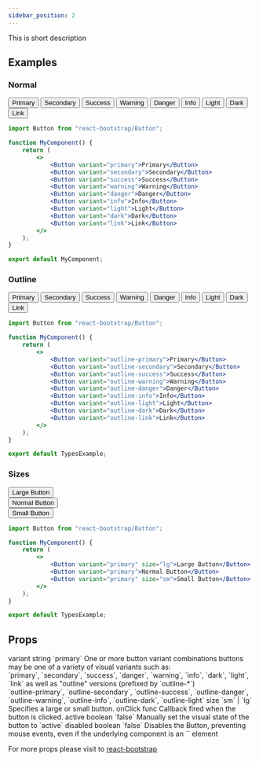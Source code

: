```yaml
---
sidebar_position: 2
---
```


This is short description



## Examples
### Normal

<CodePreview>
    <div className="d-flex gap-2">
        <Button variant="primary">Primary</Button>
        <Button variant="secondary">Secondary</Button>
        <Button variant="success">Success</Button>
        <Button variant="warning">Warning</Button>
        <Button variant="danger">Danger</Button>
        <Button variant="info">Info</Button>
        <Button variant="light">Light</Button>
        <Button variant="dark">Dark</Button>
        <Button variant="link">Link</Button>
    </div>
    
</CodePreview>

```jsx title="Buttons"
import Button from "react-bootstrap/Button";

function MyComponent() {
    return (
        <>
            <Button variant="primary">Primary</Button>
            <Button variant="secondary">Secondary</Button>
            <Button variant="success">Success</Button>
            <Button variant="warning">Warning</Button>
            <Button variant="danger">Danger</Button>
            <Button variant="info">Info</Button>
            <Button variant="light">Light</Button>
            <Button variant="dark">Dark</Button>
            <Button variant="link">Link</Button>
        </>
    );
}

export default MyComponent;
```

### Outline

<CodePreview>
    <div className="d-flex gap-2">
        <Button variant="outline-primary">Primary</Button>
        <Button variant="outline-secondary">Secondary</Button>
        <Button variant="outline-success">Success</Button>
        <Button variant="outline-warning">Warning</Button>
        <Button variant="outline-danger">Danger</Button>
        <Button variant="outline-info">Info</Button>
        <Button variant="outline-light">Light</Button>
        <Button variant="outline-dark">Dark</Button>
        <Button variant="outline-link">Link</Button>
    </div>
    
</CodePreview>

```jsx title="Buttons"
import Button from "react-bootstrap/Button";

function MyComponent() {
    return (
        <>
            <Button variant="outline-primary">Primary</Button>
            <Button variant="outline-secondary">Secondary</Button>
            <Button variant="outline-success">Success</Button>
            <Button variant="outline-warning">Warning</Button>
            <Button variant="outline-danger">Danger</Button>
            <Button variant="outline-info">Info</Button>
            <Button variant="outline-light">Light</Button>
            <Button variant="outline-dark">Dark</Button>
            <Button variant="outline-link">Link</Button>
        </>
    );
}

export default TypesExample;
```

### Sizes

<CodePreview>
    <div className="mb-2">
        <Button variant="primary" size="lg">Large Button</Button>
    </div>
    <div className="mb-2">
        <Button variant="primary">Normal Button</Button>
    </div>
    <div className="mb-2">
        <Button variant="primary" size="sm">Small Button</Button>
    </div>
    
</CodePreview>

```jsx title="Buttons"
import Button from "react-bootstrap/Button";

function MyComponent() {
    return (
        <>
            <Button variant="primary" size="lg">Large Button</Button>
            <Button variant="primary">Normal Button</Button>
            <Button variant="primary" size="sm">Small Button</Button>
        </>
    );
}

export default TypesExample;
```

## Props

<FeatureTable>
    <tr>
        <td>variant</td>
        <td>string</td>
        <td>`primary`</td>
        <td>One or more button variant combinations buttons may be one of a variety of visual variants such as: <br />
        `primary`, `secondary`, `success`, `danger`, `warning`, `info`, `dark`, `light`, `link` 
        as well as "outline" versions (prefixed by `outline-*`) <br /> `outline-primary`, `outline-secondary`, `outline-success`, `outline-danger`, `outline-warning`, `outline-info`, `outline-dark`, `outline-light`</td>
    </tr>
    <tr>
        <td>size</td>
        <td>`sm` | `lg`</td>
        <td></td>
        <td>Specifies a large or small button.</td>
    </tr> 
    <tr>
        <td>onClick</td>
        <td>func</td>
        <td></td>
        <td>Callback fired when the button is clicked.</td>
    </tr>
    <tr>
        <td>active</td>
        <td>boolean</td>
        <td>`false`</td>
        <td>Manually set the visual state of the button to `active`</td>
    </tr>
    <tr>
        <td>disabled</td>
        <td>boolean</td>
        <td>`false`</td>
        <td>Disables the Button, preventing mouse events, even if the underlying component is an `<a>` element</td>
    </tr>
</FeatureTable>

For more props please visit to <a href="https://react-bootstrap.netlify.app/docs/components/buttons/#button" target="_blank">react-bootstrap</a>
